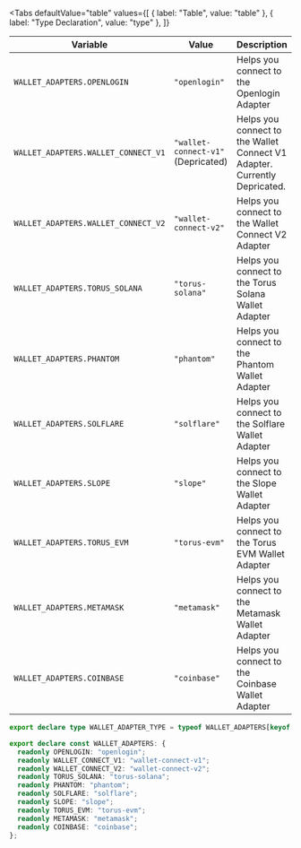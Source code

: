 
<Tabs
  defaultValue="table"
  values={[
    { label: "Table", value: "table" },
    { label: "Type Declaration", value: "type" },
  ]}
>

<TabItem value="table">

| Variable                            | Value                              | Description                                                               |
| ----------------------------------- | ---------------------------------- | ------------------------------------------------------------------------- |
| `WALLET_ADAPTERS.OPENLOGIN`         | `"openlogin"`                      | Helps you connect to the Openlogin Adapter                                |
| `WALLET_ADAPTERS.WALLET_CONNECT_V1` | `"wallet-connect-v1"` (Depricated) | Helps you connect to the Wallet Connect V1 Adapter. Currently Depricated. |
| `WALLET_ADAPTERS.WALLET_CONNECT_V2` | `"wallet-connect-v2"`              | Helps you connect to the Wallet Connect V2 Adapter                        |
| `WALLET_ADAPTERS.TORUS_SOLANA`      | `"torus-solana"`                   | Helps you connect to the Torus Solana Wallet Adapter                      |
| `WALLET_ADAPTERS.PHANTOM`           | `"phantom"`                        | Helps you connect to the Phantom Wallet Adapter                           |
| `WALLET_ADAPTERS.SOLFLARE`          | `"solflare"`                       | Helps you connect to the Solflare Wallet Adapter                          |
| `WALLET_ADAPTERS.SLOPE`             | `"slope"`                          | Helps you connect to the Slope Wallet Adapter                             |
| `WALLET_ADAPTERS.TORUS_EVM`         | `"torus-evm"`                      | Helps you connect to the Torus EVM Wallet Adapter                         |
| `WALLET_ADAPTERS.METAMASK`          | `"metamask"`                       | Helps you connect to the Metamask Wallet Adapter                          |
| `WALLET_ADAPTERS.COINBASE`          | `"coinbase"`                       | Helps you connect to the Coinbase Wallet Adapter                          |

</TabItem>

<TabItem value="type">

```ts
export declare type WALLET_ADAPTER_TYPE = typeof WALLET_ADAPTERS[keyof typeof WALLET_ADAPTERS];

export declare const WALLET_ADAPTERS: {
  readonly OPENLOGIN: "openlogin";
  readonly WALLET_CONNECT_V1: "wallet-connect-v1";
  readonly WALLET_CONNECT_V2: "wallet-connect-v2";
  readonly TORUS_SOLANA: "torus-solana";
  readonly PHANTOM: "phantom";
  readonly SOLFLARE: "solflare";
  readonly SLOPE: "slope";
  readonly TORUS_EVM: "torus-evm";
  readonly METAMASK: "metamask";
  readonly COINBASE: "coinbase";
};
```

</TabItem>

</Tabs>

